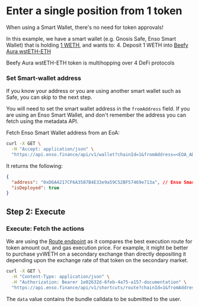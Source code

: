 
# Enter a single position from 1 token

<Callout type="info" emoji="💡">
  When using a Smart Wallet, there's no need for token approvals!
</Callout>

In this example, we have a smart wallet (e.g. Gnosis Safe, Enso Smart Wallet) that is holding [1 WETH](https://etherscan.io/token/0xc02aaa39b223fe8d0a0e5c4f27ead9083c756cc2), and wants to: 4. Deposit 1 WETH into [Beefy Aura wstETH-ETH](https://etherscan.io/address/0xe0d5f9da3613c047003b77caa31270abe3eda6b0)

<Callout type="info" emoji="💡">
  Beefy Aura wstETH-ETH token is multihopping over 4 DeFi protocols
</Callout>

### Set Smart-wallet address

If you know your address or you are using another smart wallet such as Safe, you can skip to the next step.

You will need to set the smart wallet address in the `fromAddress` field.
If you are using an Enso Smart Wallet, and don't remember the address you can fetch using the metadata API.

Fetch Enso Smart Wallet address from an EoA:

```bash copy
curl -X GET \
  -H "Accept: application/json" \
  "https://api.enso.finance/api/v1/wallet?chainId=1&fromAddress=<EOA_ADDRESS>"
```

It returns the following:

```json
{
  "address": "0xD6A4217CF6A3587B4E33e9a59C52BF57469e713a", // Enso Smart Wallet Address
  "isDeployed": true
}
```

## Step 2: Execute

### Execute: Fetch the actions

We are using the [Route endpoint](../../router-api/api-reference/overview) as it compares the best execution route for token amount out, and gas execution price. For example, it might be better to purchase yvWETH on a secondary exchange than directly depositing it depending upon the exchange rate of that token on the secondary market.

```bash copy
curl -X GET \
  -H "Content-Type: application/json" \
  -H "Authorization: Bearer 1e02632d-6feb-4a75-a157-documentation" \
  "https://api.enso.finance/api/v1/shortcuts/route?chainId=1&fromAddress=0xD6A4217CF6A3587B4E33e9a59C52BF57469e713a&spender=0xD6A4217CF6A3587B4E33e9a59C52BF57469e713a&receiver=0xD6A4217CF6A3587B4E33e9a59C52BF57469e713a&priceImpact=false&amountIn=1000000000000000000&slippage=300&tokenIn=0xeeeeeeeeeeeeeeeeeeeeeeeeeeeeeeeeeeeeeeee&tokenOut=0xe0d5f9da3613c047003b77caa31270abe3eda6b0"
```

The `data` value contains the bundle calldata to be submitted to the user.
